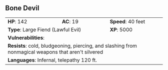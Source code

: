 ## Bone Devil {#monster-bone-devil}

```{=html}
<table class="table table-striped">
    <tbody>
        <tr>                    
            <td><b>HP</b>: 142</td>
            <td><b>AC</b>: 19</td>
            <td><b>Speed</b>: 40 feet</td>
        </tr>
        <tr>
            <td colspan="2"><b>Type</b>: Large Fiend (Lawful Evil)</td>
            <td><b>XP</b>: 5000</td>
        </tr>
        <tr>
            <td colspan="3"><b>Vulnerabilities</b>: </td>
        </tr>
        <tr>
            <td colspan="3"><b>Resists</b>: cold, bludgeoning, piercing, and slashing from nonmagical weapons that aren't silvered</td>
        </tr>
        <tr>
            <td colspan="3"><b>Languages</b>: Infernal, telepathy 120 ft.</td>
        </tr>
    </tbody>
</table>
```